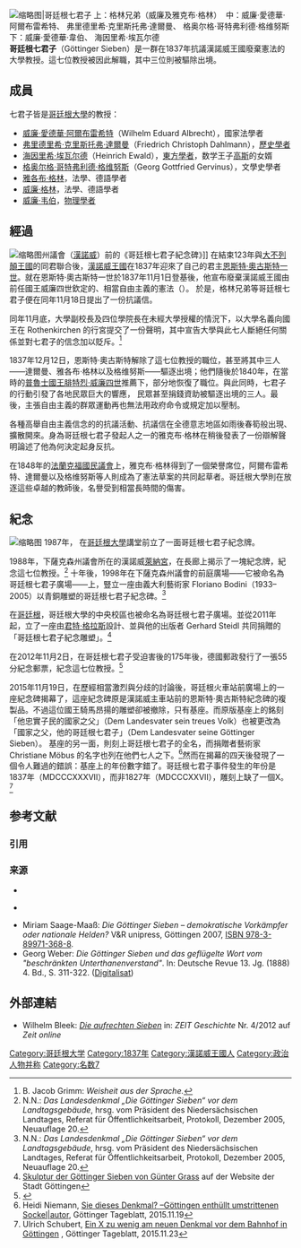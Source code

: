[[File:Göttinger_Sieben-RZ.jpg|缩略图|哥廷根七君子<br>
上：格林兄弟（威廉及雅克布·格林） <br>
中：威廉·愛德華·阿爾布雷希特、 <br>
弗里德里希·克里斯托弗·達爾曼、<br>
格奥尔格·哥特弗利德·格维努斯<br>
下：威廉·愛德華·韋伯、 <br>
海因里希·埃瓦尔德]]
'''哥廷根七君子'''（Göttinger Sieben）是一群在1837年抗議漢諾威王國廢棄憲法的大學教授。這七位教授被因此解職，其中三位則被驅除出境。

== 成員 ==
七君子皆是[[哥廷根大学|哥廷根大學]]的教授：
*[[威廉·愛德華·阿爾布雷希特|威廉·愛德華·阿爾布雷希特]]（Wilhelm Eduard Albrecht），國家法學者
*[[弗里德里希·克里斯托弗·達爾曼|弗里德里希·克里斯托弗·達爾曼]]（Friedrich Christoph Dahlmann），[[史家|歷史學者]]
*[[海因里希·埃瓦尔德|海因里希·埃瓦尔德]]（Heinrich Ewald），[[東方學|東方學者]]，数学王子[[高斯|高斯]]的女婿
*[[格奥尔格·哥特弗利德·格维努斯|格奥尔格·哥特弗利德·格维努斯]]（Georg Gottfried Gervinus），文學史學者
*[[雅各布·格林|雅各布·格林]]，法學、德語學者
*[[威廉·格林|威廉·格林]]，法學、德語學者
*[[威廉·韦伯|威廉·韦伯]]，[[物理学|物理學者]]

== 經過 ==
[[File:Denkmal_Goettinger_Sieben.jpg|缩略图]]州議會（[[汉诺威|漢諾威]]）前的《哥廷根七君子紀念碑》]]
在結束123年與[[大不列顛王國|大不列顛王國]]的同君聯合後，[[汉诺威王国|漢諾威王國]]在1837年迎來了自己的君主[[恩斯特·奥古斯特一世_(汉诺威)|恩斯特·奧古斯特一世]]。就在恩斯特·奧古斯特一世於1837年11月1日登基後，他宣布廢棄漢諾威王國由前任國王威廉四世欽定的、相當自由主義的憲法（{{link-de|國家基本法 (漢諾威王國)|Staatsgrundgesetz (Königreich Hannover)|國家基本法}}）。 於是，格林兄弟等哥廷根七君子便在同年11月18日提出了一份抗議信。

同年11月底，大學副校長及四位學院長在未經大學授權的情況下，以大學名義向國王在 Rothenkirchen 的行宮提交了一份聲明，其中宣告大學與此七人斷絕任何關係並對七君子的信念加以貶斥。<ref>B. Jacob Grimm: ''Weisheit aus der Sprache.'' </ref>

1837年12月12日，恩斯特·奧古斯特解除了這七位教授的職位，甚至將其中三人——達爾曼、雅各布·格林以及格维努斯——驅逐出境；他們隨後於1840年，在當時的[[普魯士王國|普魯士國王]][[腓特烈·威廉四世|腓特烈·威廉四世]]推薦下，部分地恢復了職位。與此同時，七君子的行動引發了各地民眾巨大的響應， 民眾甚至捐錢資助被驅逐出境的三人。最後，主張自由主義的群眾運動再也無法用政府命令或規定加以壓制。

各種高舉自由主義信念的的抗議活動、抗議信在全德意志地區如雨後春筍般出現、擴散開來。身為哥廷根七君子發起人之一的雅克布·格林在稍後發表了一份辯解聲明論述了他為何決定起身反抗。

在1848年的[[法蘭克福國民議會|法蘭克福國民議會]]上，雅克布·格林得到了一個榮譽席位，阿爾布雷希特、達爾曼以及格维努斯等人則成為了憲法草案的共同起草者。哥廷根大學則在放逐這些卓越的教師後，名譽受到相當長時間的傷害。

== 紀念 ==
[[File:Göttinger_Sieben_Grass.jpg|缩略图]]
1987年， 在[[哥廷根大学|哥廷根大學]]講堂前立了一面哥廷根七君子紀念牌。

1988年，下薩克森州議會所在的漢諾威[[萊納宮|萊納宮]]，在長廊上揭示了一塊紀念牌，紀念這七位教授。<ref name="Landesdenkmal">N.N.: ''Das Landesdenkmal „Die Göttinger Sieben“ vor dem Landtagsgebäude'', hrsg. vom Präsident des Niedersächsischen Landtages, Referat für Öffentlichkeitsarbeit, Protokoll, Dezember 2005, Neuauflage 20. </ref> 十年後，1998年在下薩克森州議會的前庭廣場——它被命名為哥廷根七君子廣場——上，豎立一座由義大利藝術家 Floriano Bodini（1933–2005）以青銅雕塑的哥廷根七君子紀念碑。<ref name="Landesdenkmal">N.N.: ''Das Landesdenkmal „Die Göttinger Sieben“ vor dem Landtagsgebäude'', hrsg. vom Präsident des Niedersächsischen Landtages, Referat für Öffentlichkeitsarbeit, Protokoll, Dezember 2005, Neuauflage 20. </ref>

在[[哥廷根|哥廷根]]，哥廷根大學的中央校區也被命名為哥廷根七君子廣場。並從2011年起，立了一座由[[君特·格拉斯|君特·格拉斯]]設計、並與他的出版者 Gerhard Steidl 共同捐贈的「哥廷根七君子紀念雕塑」。<ref>[http://www.denkmale.goettingen.de/denkmale/goettinger-sieben.html Skulptur der Göttinger Sieben von Günter Grass] {{Wayback|url=http://www.denkmale.goettingen.de/denkmale/goettinger-sieben.html |date=20201128113259 }} auf der Website der Stadt Göttingen</ref>

在2012年11月2日，在哥廷根七君子受迫害後的175年後，德國郵政發行了一張55分紀念郵票，紀念這七位教授。<ref>{{Cite web |url=http://www.bundesfinanzministerium.de/Content/DE/Pressemitteilungen/Briefmarken/2012/10/2012-10-30-PM49.html |title=Pressemitteilung des  Bundesfinanzministeriums vom 30. |accessdate=2016-06-04 |archive-date=2015-09-24 |archive-url=https://web.archive.org/web/20150924002206/http://www.bundesfinanzministerium.de/Content/DE/Pressemitteilungen/Briefmarken/2012/10/2012-10-30-PM49.html |dead-url=no }}</ref>

2015年11月19日，在歷經相當激烈與分歧的討論後，哥廷根火車站前廣場上的一座紀念碑揭幕了，這座紀念碑原是漢諾威主車站前的恩斯特·奧古斯特紀念碑的複製品。不過這位國王騎馬昂揚的雕塑卻被撤除，只有基座。而原版基座上的銘刻「他忠實子民的國家之父」（Dem Landesvater sein treues Volk）也被更改為「國家之父，他的哥廷根七君子」（Dem Landesvater seine Göttinger Sieben）。 基座的另一面，則刻上哥廷根七君子的全名，而捐贈者藝術家 Christiane Möbus 的名字也列在他們七人之下。<ref>Heidi Niemann, [http://www.goettinger-tageblatt.de/Welt/Der-Norden/Uebersicht/Goettingen-enthuellt-umstrittenes-Denkmal|titel=Verstehen Sie dieses Denkmal? –Göttingen enthüllt umstrittenen Sockel|autor]{{dead link|date=2017年12月 |bot=InternetArchiveBot |fix-attempted=yes }}, Göttinger Tageblatt, 2015.11.19</ref>然而在揭幕的四天後發現了一個令人難過的錯誤：基座上的年份數字錯了。哥廷根七君子事件發生的年份是1837年（MDCCCXXXVII），而非1827年（MDCCCXXVII），雕刻上缺了一個X。<ref>Ulrich Schubert, [http://t.goettinger-tageblatt.de/Welt/Der-Norden/Uebersicht/Ein-X-zu-wenig-am-neuen-Denkmal-vor-dem-Bahnhof-in-Goettingen Ein X zu wenig am neuen Denkmal vor dem Bahnhof in Göttingen] {{Wayback|url=http://t.goettinger-tageblatt.de/Welt/Der-Norden/Uebersicht/Ein-X-zu-wenig-am-neuen-Denkmal-vor-dem-Bahnhof-in-Goettingen |date=20161016073523 }}, Göttinger Tageblatt, 2015.11.23</ref>

== 参考文献 ==
=== 引用 ===
{{Reflist}}

=== 来源 ===
{{ReflistH}}
* {{Literatur|Autor=Ulrich Hunger|Titel=Die Georgia Augusta als hannoversche Landesuniversität. Von ihrer Gründung bis zum Ende des Königreichs|Herausgeber=Ernst Böhme, Rudolf Vierhaus|Sammelwerk=Vom Dreißigjährigen Krieg bis zum Anschluß an Preußen – Der Wiederaufstieg als Universitätsstadt (1648–1866)|Verlag=Vandenhoeck und Ruprecht|Ort=Göttingen|Jahr=2002|Seiten=197 ff.|ISBN=3-525-36197-1|Kommentar=''Göttingen. Geschichte einer Universitätsstadt''. Band 2}} 
* {{Literatur|Autor=Jörg H. Lampe|Titel=Politische Entwicklungen in Göttingen vom Beginn des 19. Jahrhunderts bis zum Vormärz|Herausgeber=Ernst Böhme, Rudolf Vierhaus|Sammelwerk=Vom Dreißigjährigen Krieg bis zum Anschluß an Preußen – Der Wiederaufstieg als Universitätsstadt (1648–1866)|Verlag=Vandenhoeck und Ruprecht|Ort=Göttingen|Jahr=2002|Seiten=45–137, speziell 91 ff.|ISBN=3-525-36197-1|Kommentar=''Göttingen. Geschichte einer Universitätsstadt''. Band 2}} 
* Miriam Saage-Maaß: ''Die Göttinger Sieben – demokratische Vorkämpfer oder nationale Helden?'' V&R unipress, Göttingen 2007, [[Special:BookSources/9783899713688|ISBN 978-3-89971-368-8]].
* Georg Weber: ''Die Göttinger Sieben und das geflügelte Wort vom "beschränkten Unterthanenverstand"''. In: Deutsche Revue 13. Jg. (1888) 4. Bd., S. 311-322. ([http://digital.slub-dresden.de/werkansicht/dlf/4663/322/1/ Digitalisat]{{Wayback|url=http://digital.slub-dresden.de/werkansicht/dlf/4663/322/1/ |date=20190503135949 }})
{{ReflistF}}

== 外部連結 ==
* Wilhelm Bleek: [http://www.zeit.de/zeit-geschichte/2012/04/Goettinger-Sieben-Vormaerz-Brueder-Grimm ''Die aufrechten Sieben'']{{Wayback|url=http://www.zeit.de/zeit-geschichte/2012/04/Goettinger-Sieben-Vormaerz-Brueder-Grimm |date=20190509181622 }} in: ''ZEIT Geschichte'' Nr. 4/2012 auf ''Zeit online''

[[Category:哥廷根大学|Category:哥廷根大学]]
[[Category:1837年|Category:1837年]]
[[Category:漢諾威王國人|Category:漢諾威王國人]]
[[Category:政治人物并称|Category:政治人物并称]]
[[Category:名数7|Category:名数7]]
